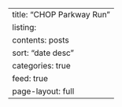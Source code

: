 ---
title: "CHOP Parkway Run"
listing:
  contents: posts
  sort: "date desc"
  categories: true
  feed: true
page-layout: full
---
